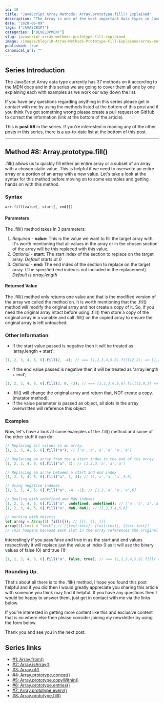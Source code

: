 ```yaml
---
id: 18
title: "JavaScript Array Methods: Array.prototype.fill() Explained"
description: "The Array is one of the most important data types in JavaScript, here is everything you need to know about the Array method Array.prototype.fill()."
date: "2020-06-09"
tags: ["JAVASCRIPT"]
categories: ["DEVELOPMENT"]
slug: javascript-array-methods-prototype-fill-explained
image: /images/blog/18-Array-Methods-Prototype-Fill-Explained/array-methods-prototype-fill-explained.png
published: true
canonical_url: ""
---
```


## Series Introduction

The JavaScript Array data type currently has 37 methods on it according to the [MDN docs](https://developer.mozilla.org/en-US/docs/Web/JavaScript/Reference/Global_Objects/Array) and in this series we are going to cover them all one by one explaining each with examples as we work our way down the list.

If you have any questions regarding anything in this series please get in contact with me by using the methods listed at the bottom of this post and if you think I've got something wrong please create a pull request on GitHub to correct the information (link at the bottom of the article).

This is **post #8** in the series. If you're interested in reading any of the other posts in this series, there is a up-to-date list at the bottom of this post.

---

## Method #8: Array.prototype.fill()

.fill() allows us to quickly fill either an entire array or a subset of an array with a chosen static value. This is helpful if we need to overwrite an entire array or a portion of an array with a new value. Let's take a look at the syntax for this method before moving on to some examples and getting hands on with this method.

### Syntax

```jsx
arr.fill(value[, start[, end]])
```

#### Parameters

The .fill() method takes in 3 parameters:

1. _Required -_ **value:** This is the value we want to fill the target array with. It's worth mentioning that all values in the array or in the chosen section of the array will be this replaced with this value.
2. _Optional -_ **start:** The start index of the section to replace on the target array. _Default starts at 0_
3. _Optional -_ **end:** The end index of the section to replace on the target array. (The specified end index is not included in the replacement). _Default is array.length_

#### Returned Value

The .fill() method only returns one value and that is the modified version of the array we called the method on. It is worth mentioning that the .fill() method will modify the original array and not create a copy of it. So, if you need the original array intact before using .fill() then store a copy of the original array in a variable and call .fill() on the copied array to ensure the original array is left untouched.

### Other Information

- If the start value passed is negative then it will be treated as 'array.length + start';

```jsx
[1, 2, 3, 4, 5, 6].fill(2, -4); // === [1,2,3,4,5,6].fill(2,2); => [1,2,2,2,2,2]
```

- If the end value passed is negative then it will be treated as 'array.length + end';

```jsx
[1, 2, 3, 4, 5, 6].fill(2, 0, -3); // === [1,2,3,4,5,6].fill(2,0,3) => [2,2,2,4,5,6]
```

- .fill() will change the original array and return that, NOT create a copy. (mutator method).
- If the value parameter is passed an object, all slots in the array overwritten will reference this object

### Examples

Now, let's have a look at some examples of the .fill() method and some of the other stuff it can do:

```jsx
// Replacing all values in an array.
[1, 2, 3, 4, 5, 6].fill("a"); // ['a','a','a','a','a','a']

// Replacing an array from the a start index to the end of the array
[1, 2, 3, 4, 5, 6].fill("a", 3); // [1,2,3,'a','a','a']

// Replacing an array between a start and end index
[1, 2, 3, 4, 5, 6].fill("a", 1, 4); // [1,'a','a','a',5,6]

// Using negative indexes
[1, 2, 3, 4, 5, 6].fill("a", -4, -1); // [1,2,'a','a','a',6]

// Dealing with undefined and NaN indexes
[1, 2, 3, 4, 5, 6].fill("a", undefined, undefined); // ['a','a','a','a','a','a',]
[1, 2, 3, 4, 5, 6].fill("a", NaN, NaN); // [1,2,3,4,5,6]

// Working with objects
let array = Array(3).fill({}); // [{}, {}, {}]
array[1].test = "test"; // [{test:test}, {test:test}, {test:test}]
// This happens because each slot in the array references the original object that was used to fill the array.
```

Interestingly if you pass false and true in as the start and end values respectively it will replace just the value at index 0 as it will use the binary values of false (0) and true (1):

```jsx
[1, 2, 3, 4, 5, 6].fill("a", false, true); // === [1,2,3,4,5,6].fill('a',0,1); => [ "a", 2, 3, 4, 5, 6 ]
```

### Rounding Up.

That's about all there is to the .fill() method, I hope you found this post helpful and if you did then I would greatly appreciate you sharing this article with someone you think may find it helpful. If you have any questions then I would be happy to answer them, just get in contact with me via the links below.

If you're interested in getting more content like this and exclusive content that is no where else then please consider joining my newsletter by using the form below.

Thank you and see you in the next post.

## Series links

- [#1: Array.from()](https://conermurphy.com/javascript-array-methods-from-explained)
- [#2: Array.isArray()](https://conermurphy.com/javascript-array-methods-isarray-explained)
- [#3: Array.of()](https://conermurphy.com/javascript-array-methods-of-explained)
- [#4: Array.prototype.concat()](https://conermurphy.com/javascript-array-methods-prototype-concat-explained)
- [#5: Array.prototype.copyWithin()](https://conermurphy.com/javascript-array-methods-prototype-copywithin-explained)
- [#6: Array.prototype.entries()](https://conermurphy.com/javascript-array-methods-prototype-entries-explained)
- [#7: Array.prototype.every()](https://conermurphy.com/javascript-array-methods-prototype-every-explained)
- [#8: Array.prototype.fill()](https://conermurphy.com/javascript-array-methods-prototype-fill-explained)
